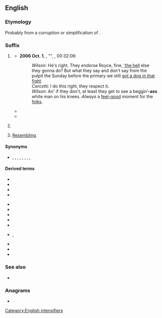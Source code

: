{{also|Appendix:Variations of "ass"}}
==English==

===Etymology===
Probably from a corruption or simplification of {{m|en|-assed}}. 

===Suffix===
{{en-suffix}} {{tlb|en|North America|slang|vulgar}} 

# {{senseid|en|intensifier of an adjective}} {{n-g|Used to [[intensify]] an [[adjective]].}}
#: {{ux|en|That's a big'''-ass''' wrench you've got there.}}
#* '''2006 Oct. 1''', {{w|Dennis Lehane}}, "{{w|Refugees (The Wire)|Refugees}}", ''{{w|The Wire}}'', 00:32:06:
#*: ''Wilson'': He's right. They endorse Royce, fine, [[what the hell|'the hell]] else they gonna do? But what they say and don't say from the pulpit the Sunday before the primary we still [[have a dog in the fight|got a dog in that fight]].<br>''Carcetti'': I do this right, they respect it.<br>''Wilson'': An' if they don't, at least they get to see a beggin’'''-ass''' white man on his knees. ''Always'' a [[feel-good]] moment for the [[folks]].
#* {{quote-av|en|year=2012|author={{w|Joss Whedon}}|title=[[:w:en:The_Avengers_(2012_film)|''The Avengers'']]|publisher=Marvel Studios|passage=I recognize that the council has made a decision, but given that it's a stupid'''-ass''' decision, I've elected to ignore it.}}
#* {{quote-song|en|year=2018|title=Work It|album=Working Class Woman|artist={{w|Marie Davidson}}|passage=You've got to work with me<br>Now, I don't wanna see any fake'''-ass''' workers<br>I need real builders}}
# {{senseid|en|intensifying nominalizer of an adjective}}{{n-g|Used to [[convert]] an [[adjective]] into a [[noun]] for a person who has that [[trait]].}}
#: {{ux|en|Don't be such a broke'''-ass'''—you can afford a fast-food run today!}}
# {{senseid|en|resembling}} [[resemble|Resembling]].
#: {{ux|en|That's some Nixon'''-ass''' shit he's pulling.}}

====Synonyms====
* {{sense|resembling}} {{l|en|quasi-}}, {{l|en|para-}}, {{l|en|-esque}}, {{l|en|-ish}}, {{l|en|-ly}}, {{l|en|-oid}}, {{l|en|-ose}}, {{l|en|-some}}, {{l|en|-y}}

====Derived terms====
{{der-top3}}
* {{l|en|badass}}
* {{l|en|big-ass}}
* {{l|en|bomb-ass}}
* {{l|en|cheapass}}
{{der-mid3}}
* {{l|en|crazy-ass}}
* {{l|en|deadass}}
* {{l|en|dumbass}}
* {{l|en|fat-ass}}
* {{l|en|gay-ass}}
{{der-mid3}}
* {{l|en|jiveass}}, {{l|en|jive-ass}}
* {{l|en|strange-ass}}
* {{l|en|weird-ass}}
* {{l|en|wiseass}}
{{der-bottom}}

===See also===
* {{l|en|-assed}}

===Anagrams===
* {{anagrams|en|a=ass|SAS|SSA|Sas}}

[[Category:English intensifiers]]